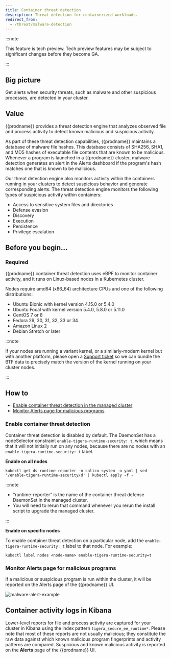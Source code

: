 ```yaml
---
title: Container threat detection
description: Threat detection for containerized workloads.
redirect_from:
  - /threat/malware-detection
---
```


:::note

This feature is tech preview. Tech preview features may be subject to significant changes before they become GA.

:::

## Big picture

Get alerts when security threats, such as malware and other suspicious processes, are detected in your cluster.

## Value

{{prodname}} provides a threat detection engine that analyzes observed file and process activity to detect known malicious and suspicious activity.

As part of these threat detection capabilities, {{prodname}} maintains a database of malware file
hashes. This database consists of SHA256, SHA1, and MD5 hashes of executable file contents that are
known to be malicious. Whenever a program is launched in a {{prodname}} cluster, malware
detection generates an alert in the Alerts dashboard if the program's hash matches one that is known
to be malicious.

Our threat detection engine also monitors activity within the containers running in your clusters to detect suspicious behavior and generate corresponding alerts. The threat detection engine monitors the following types of suspicious activity within containers:

- Access to sensitive system files and directories
- Defense evasion
- Discovery
- Execution
- Persistence
- Privilege escalation

## Before you begin...

### Required

{{prodname}} container threat detection uses eBPF to monitor container activity, and it runs on Linux-based
nodes in a Kubernetes cluster.

Nodes require amd64 (x86_64) architecture CPUs and one of the following distributions:

- Ubuntu Bionic with kernel version 4.15.0 or 5.4.0
- Ubuntu Focal with kernel version 5.4.0, 5.8.0 or 5.11.0
- CentOS 7 or 8
- Fedora 29, 30, 31, 32, 33 or 34
- Amazon Linux 2
- Debian Stretch or later

:::note

If your nodes are running a variant kernel, or a similarly-modern kernel but with another platform,
please open a [Support ticket](https://support.tigera.io/)
so we can bundle the BTF data to precisely match the version of the kernel running on your cluster nodes.

:::

## How to

- [Enable container threat detection in the managed cluster](#enable-container-threat-detection)
- [Monitor Alerts page for malicious programs](#monitor-alerts-page-for-malicious-programs)

### Enable container threat detection

Container threat detection is disabled by default. The DaemonSet has a nodeSelector constraint
`enable-tigera-runtime-security: t`, which means that it will not initially run on any nodes,
because there are no nodes with an `enable-tigera-runtime-security: t` label.

**Enable on all nodes**

```bash-plain-text
kubectl get ds runtime-reporter -n calico-system -o yaml | sed '/enable-tigera-runtime-security/d' | kubectl apply -f -
```

:::note

- “runtime-reporter” is the name of the container threat defense DaemonSet in the managed cluster.
- You will need to rerun that command whenever you rerun the install script to upgrade the managed
  cluster.

:::

**Enable on specific nodes**

To enable container threat detection on a particular node, add the `enable-tigera-runtime-security: t` label
to that node. For example:

```bash-plain-text
kubectl label nodes <node-name> enable-tigera-runtime-security=t
```

### Monitor Alerts page for malicious programs

If a malicious or suspicious program is run within the cluster, it will be reported on the Alerts page of the
{{prodname}} UI.

![malware-alert-example](/img/calico-cloud/master/malware-alert-example.png)

## Container activity logs in Kibana

Lower-level reports for file and process activity are captured for your cluster in Kibana using the index pattern `tigera_secure_ee_runtime*`.
Please note that most of these reports are not usually malicious; they constitute the raw data against which known malicious program fingerprints and activity patterns are compared. Suspicious and known malicious activity is reported on the **Alerts** page of the {{prodname}} UI.
